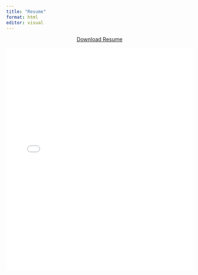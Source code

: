 ```yaml
---
title: "Resume"
format: html
editor: visual
---
```


```{=html}
<a href="cv/Resume_AishwaryaDeengar.pdf" class="btn btn-primary" target="_blank" style="display: block; width: fit-content; margin: 0 auto;">Download Resume</a>
<br>

<embed src="cv/Resume_AishwaryaDeengar.pdf" type="application/pdf" width="100%" height="600px" />
```
